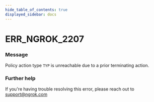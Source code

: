 ```yaml
---
hide_table_of_contents: true
displayed_sidebar: docs
---
```



# ERR_NGROK_2207

### Message

Policy action type `TYP` is unreachable due to a prior terminating action.

<ErrorDetails error="err_ngrok_2207" />

### Further help

If you're having trouble resolving this error, please reach out to [support@ngrok.com](mailto:support@ngrok.com?subject=Help%20with%20ERR_NGROK_2207)

